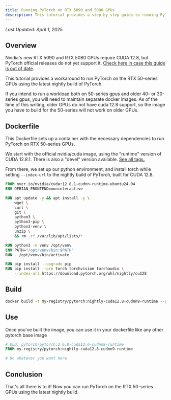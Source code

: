 ```yaml
---
title: Running PyTorch on RTX 5090 and 5080 GPUs
description: This tutorial provides a step-by-step guide to running PyTorch on the Nvidia RTX 50XX series GPUs
---
```


_Last Updated: April 1, 2025_

## Overview

Nvidia's new RTX 5090 and RTX 5080 GPUs require CUDA 12.8, but PyTorch official releases do not yet support it.
[Check here in case this guide is out of date](https://hub.docker.com/r/pytorch/pytorch/tags).

This tutorial provides a workaround to run PyTorch on the RTX 50-series GPUs using the latest nightly build of PyTorch.

<Info>
  If you intend to run a workload both on 50-series gpus and older 40- or 30-series gpus, you will need to maintain
  separate docker images. As of the time of this writing, older GPUs do not have cuda 12.8 support, so the image you
  have to build for the 50-series will not work on older GPUs.
</Info>

## Dockerfile

This Dockerfile sets up a container with the necessary dependencies to run PyTorch on RTX 50-series GPUs.

We start with the official nvidia/cuda image, using the "runtime" version of CUDA 12.8.1. There is also a "devel"
version available. [See all tags.](https://catalog.ngc.nvidia.com/orgs/nvidia/containers/cuda/tags)

From there, we set up our python environment, and install torch while setting `--index-url` to the nightly build of
PyTorch, built for CUDA 12.8.

```dockerfile
FROM nvcr.io/nvidia/cuda:12.8.1-cudnn-runtime-ubuntu24.04
ENV DEBIAN_FRONTEND=noninteractive

RUN apt update -y && apt install -y \
    wget \
    curl \
    git \
    python3 \
    python3-pip \
    python3-venv \
    unzip \
    && rm -rf /var/lib/apt/lists/*

RUN python3 -m venv /opt/venv
ENV PATH="/opt/venv/bin:$PATH"
RUN . /opt/venv/bin/activate

RUN pip install --upgrade pip
RUN pip install --pre torch torchvision torchaudio \
    --index-url https://download.pytorch.org/whl/nightly/cu128
```

## Build

```bash
docker build -t my-registry/pytorch:nightly-cuda12.8-cudnn9-runtime --push .
```

## Use

Once you've built the image, you can use it in your dockerfile like any other pytorch base image

```dockerfile
# OLD: pytorch/pytorch:2.6.0-cuda12.6-cudnn8-runtime
FROM my-registry/pytorch:nightly-cuda12.8-cudnn9-runtime

# Do whatever you want here
```

## Conclusion

That's all there is to it! Now you can run PyTorch on the RTX 50-series GPUs using the latest nightly build.
